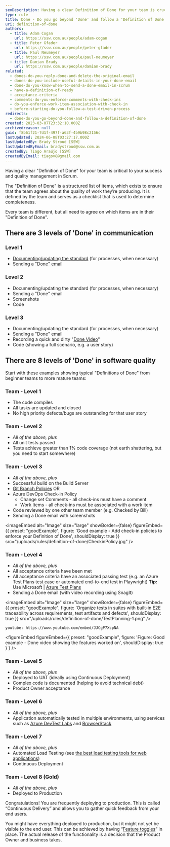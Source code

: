 ```yaml
---
seoDescription: Having a clear Definition of Done for your team is crucial to ensure quality management and success in Scrum.
type: rule
title: Done - Do you go beyond 'Done' and follow a 'Definition of Done'?
uri: definition-of-done
authors:
  - title: Adam Cogan
    url: https://ssw.com.au/people/adam-cogan
  - title: Peter Gfader
    url: https://ssw.com.au/people/peter-gfader
  - title: Paul Neumeyer
    url: https://ssw.com.au/people/paul-neumeyer
  - title: Damian Brady
    url: https://ssw.com.au/people/damian-brady
related:
  - dones-do-you-reply-done-and-delete-the-original-email
  - dones-do-you-include-useful-details-in-your-done-email
  - done-do-you-know-when-to-send-a-done-email-in-scrum
  - have-a-definition-of-ready
  - acceptance-criteria
  - comments-do-you-enforce-comments-with-check-ins
  - do-you-enforce-work-item-association-with-check-in
  - before-starting-do-you-follow-a-test-driven-process
redirects:
  - done-do-you-go-beyond-done-and-follow-a-definition-of-done
created: 2023-03-07T23:32:10.000Z
archivedreason: null
guid: f8b61f21-7d1f-497f-a63f-4b9b98c2156c
lastUpdated: 2024-06-08T03:27:17.000Z
lastUpdatedBy: Brady Stroud [SSW]
lastUpdatedByEmail: bradystroud@ssw.com.au
createdBy: Tiago Araújo [SSW]
createdByEmail: tiagov8@gmail.com
---
```


Having a clear "Definition of Done" for your team is critical to your success and quality management in Scrum.

The "Definition of Done" is a structured list of items, which exists to ensure that the team agrees about the quality of work they’re producing. It is defined by the team and serves as a checklist that is used to determine completeness.

Every team is different, but all need to agree on which items are in their "Definition of Done".
## There are 3 levels of 'Done' in communication

### Level 1

- [Documenting/updating the standard](/document-the-job) (for processes, when necessary)
- Sending a ["Done" email](/dones-do-you-reply-done-and-delete-the-original-email)

### Level 2

- Documenting/updating the standard (for processes, when necessary)
- Sending a "Done" email
- Screenshots
- Code

### Level 3

- Documenting/updating the standard (for processes, when necessary)
- Sending a "Done" email
- Recording a quick and dirty "[Done Video](/record-a-quick-and-dirty-done-video)"
- Code (showing a full scenario, e.g. a user story)

## There are 8 levels of 'Done' in software quality

Start with these examples showing typical "Definitions of Done" from beginner teams to more mature teams:

### Team - Level 1

- The code compiles
- All tasks are updated and closed
- No high priority defects/bugs are outstanding for that user story

### Team - Level 2

- _All of the above, plus_
- All unit tests passed
- Tests achieve greater than 1% code coverage (not earth shattering, but you need to start somewhere)

### Team - Level 3

- _All of the above, plus_
- Successful build on the Build Server
- [Git Branch Policies](/protect-your-master-branch) OR
- Azure DevOps Check-in Policy
  - Change set Comments - all check-ins must have a comment
  - Work Items - all check-ins must be associated with a work item
- Code reviewed by one other team member (e.g. Checked by Bill)
- Sending a Done email with screenshots

<imageEmbed
  alt="Image"
  size="large"
  showBorder={false}
  figureEmbed={{
    preset: "goodExample",
    figure: 'Good example - Add check-in policies to enforce your Definition of Done',
    shouldDisplay: true
  }}
  src="/uploads/rules/definition-of-done/CheckinPolicy.jpg"
/>

### Team - Level 4

- _All of the above, plus_
- All acceptance criteria have been met
- All acceptance criteria have an associated passing test (e.g. an Azure Test Plans test case or automated end-to-end test in Playwright)
  **Tip:** Use Microsoft | [Azure Test Plans](https://docs.microsoft.com/en-us/azure/devops/organizations/billing/buy-access-tfs-test-hub?view=azure-devops-2020#buy-monthly-access-to-azure-test-plans)
- Sending a Done email (with video recording using SnagIt)

<imageEmbed
  alt="Image"
  size="large"
  showBorder={false}
  figureEmbed={{
    preset: "goodExample",
    figure: 'Organize tests in suites with built-in E2E traceability across requirements, test artifacts and defects',
    shouldDisplay: true
  }}
  src="/uploads/rules/definition-of-done/TestPlanning-1.png"
/>

`youtube: https://www.youtube.com/embed/JJCgP7XcpNA`

<figureEmbed figureEmbed={{
  preset: "goodExample",
  figure: 'Figure: Good example - Done video showing the features worked on',
  shouldDisplay: true
} } />


### Team - Level 5

- _All of the above, plus_
- Deployed to UAT (ideally using Continuous Deployment)
- Complex code is documented (helping to avoid technical debt)
- Product Owner acceptance

### Team - Level 6

- _All of the above, plus_
- Application automatically tested in multiple environments, using services such as [Azure DevTest Labs](https://docs.microsoft.com/en-us/azure/devtest-labs/devtest-lab-overview) and [BrowserStack](https://www.browserstack.com/)

### Team - Level 7

- _All of the above, plus_
- Automated Load Testing (see [the best load testing tools for web applications](/the-best-load-testing-tools-for-web-applications))
- Continuous Deployment

### Team - Level 8 (Gold)

- _All of the above, plus_
- Deployed to Production

Congratulations! You are frequently deploying to production. This is called “Continuous Delivery” and allows you to gather quick feedback from your end users.

You might have everything deployed to production, but it might not yet be visible to the end user. This can be achieved by having “[Feature toggles](https://martinfowler.com/bliki/FeatureToggle.html)” in place. The actual release of the functionality is a decision that the Product Owner and business takes.
